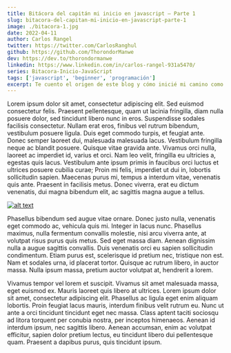 ```yaml
---
title: Bitácora del capitán mi inicio en javascript — Parte 1
slug: bitacora-del-capitan-mi-inicio-en-javascript-parte-1
image: ./bitacora-1.jpg
date: 2022-04-11
author: Carlos Rangel
twitter: https://twitter.com/CarlosRanghul
github: https://github.com/ThorondorManwe
dev: https://dev.to/thorondormanwe
linkedin: https://www.linkedin.com/in/carlos-rangel-931a5470/
series: Bitacora-Inicio-JavaScript
tags: ['javascript', 'beginner', 'programación']
excerpt: Te cuento el origen de este blog y cómo inicié mi camino como developer en React JS parte 1
---
```


Lorem ipsum dolor sit amet, consectetur adipiscing elit. Sed euismod consectetur felis. Praesent pellentesque, quam ut lacinia fringilla, diam nulla posuere dolor, sed tincidunt libero nunc in eros. Suspendisse sodales facilisis consectetur. Nullam erat eros, finibus vel rutrum bibendum, vestibulum posuere ligula. Duis eget commodo turpis, et feugiat ante. Donec semper laoreet dui, malesuada malesuada lacus. Vestibulum fringilla neque ac blandit posuere. Quisque vitae gravida ante. Vivamus orci nulla, laoreet ac imperdiet id, varius et orci. Nam leo velit, fringilla eu ultricies a, egestas quis lacus. Vestibulum ante ipsum primis in faucibus orci luctus et ultrices posuere cubilia curae; Proin mi felis, imperdiet ut dui in, lobortis sollicitudin sapien. Maecenas purus mi, tempus a interdum vitae, venenatis quis ante. Praesent in facilisis metus. Donec viverra, erat eu dictum venenatis, dui magna bibendum elit, ac sagittis magna augue a tellus.


<div className={styles.image__small}>

[![alt text](https://res.cloudinary.com/dxkxvfo2o/image/upload/v1593621831/unsplashAPI_bs3abg.png)](https://youtu.be/-uuUI5zKE0M "Unsplash - 1")

</div>

Phasellus bibendum sed augue vitae ornare. Donec justo nulla, venenatis eget commodo ac, vehicula quis mi. Integer in lacus nunc. Phasellus maximus, nulla fermentum convallis molestie, nisi arcu viverra ante, at volutpat risus purus quis metus. Sed eget massa diam. Aenean dignissim nulla a augue sagittis convallis. Duis venenatis orci eu sapien sollicitudin condimentum. Etiam purus est, scelerisque id pretium nec, tristique non est. Nam et sodales urna, id placerat tortor. Quisque ac rutrum libero, in auctor massa. Nulla ipsum massa, pretium auctor volutpat at, hendrerit a lorem.

Vivamus tempor vel lorem et suscipit. Vivamus sit amet malesuada massa, eget euismod ex. Mauris laoreet quis libero at ultrices. Lorem ipsum dolor sit amet, consectetur adipiscing elit. Phasellus ac ligula eget enim aliquam lobortis. Proin feugiat lacus mauris, interdum finibus velit rutrum eu. Nunc ut ante a orci tincidunt tincidunt eget nec massa. Class aptent taciti sociosqu ad litora torquent per conubia nostra, per inceptos himenaeos. Aenean id interdum ipsum, nec sagittis libero. Aenean accumsan, enim ac volutpat efficitur, sapien dolor pretium lectus, eu tincidunt libero dui pellentesque quam. Praesent a dapibus purus, quis tincidunt ipsum.

